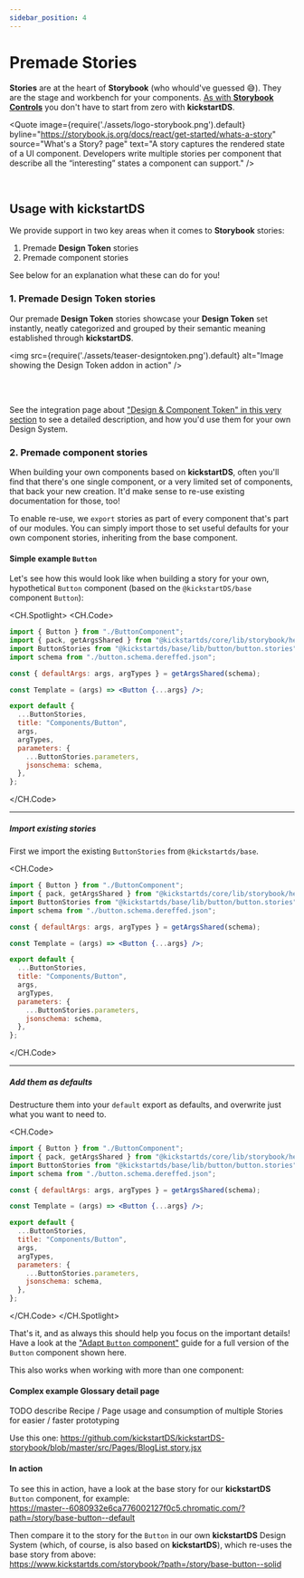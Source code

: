 ```yaml
---
sidebar_position: 4
---
```



# Premade Stories

**Stories** are at the heart of **Storybook** (who whould've guessed 😅). They are the stage and workbench for your components. [As with **Storybook Controls**](./controls.mdx) you don't have to start from zero with **kickstartDS**.

<Quote
  image={require('./assets/logo-storybook.png').default}
  byline="https://storybook.js.org/docs/react/get-started/whats-a-story"
  source="What's a Story? page"
  text="A story captures the rendered state of a UI component. Developers write multiple stories per component that describe all the “interesting” states a component can support."
/>

<br />

## Usage with **kickstartDS**

We provide support in two key areas when it comes to **Storybook** stories:

1. Premade **Design Token** stories
2. Premade component stories

See below for an explanation what these can do for you!

### 1. Premade **Design Token** stories

Our premade **Design Token** stories showcase your **Design Token** set instantly, neatly categorized and grouped by their semantic meaning established through **kickstartDS**.

<img
  src={require('./assets/teaser-designtoken.png').default}
  alt="Image showing the Design Token addon in action"
/>

<br />
<br />

See the integration page about ["Design & Component Token" in this very section](./token.mdx#design-token-integration) to see a detailed description, and how you'd use them for your own Design System.

### 2. Premade component stories

When building your own components based on **kickstartDS**, often you'll find that there's one single component, or a very limited set of components, that back your new creation. It'd make sense to re-use existing documentation for those, too!

To enable re-use, we `export` stories as part of every component that's part of our modules. You can simply import those to set useful defaults for your own component stories, inheriting from the base component.

#### Simple example `Button`

Let's see how this would look like when building a story for your own, hypothetical `Button` component (based on the `@kickstartDS/base` component `Button`):

<CH.Spotlight>
<CH.Code>
```jsx src/components/button/Button.stories.jsx
import { Button } from "./ButtonComponent";
import { pack, getArgsShared } from "@kickstartds/core/lib/storybook/helpers";
import ButtonStories from "@kickstartds/base/lib/button/button.stories";
import schema from "./button.schema.dereffed.json";

const { defaultArgs: args, argTypes } = getArgsShared(schema);

const Template = (args) => <Button {...args} />;

export default {
  ...ButtonStories,
  title: "Components/Button",
  args,
  argTypes,
  parameters: {
    ...ButtonStories.parameters,
    jsonschema: schema,
  },
};
```
</CH.Code>

---

##### Import existing stories

First we import the existing `ButtonStories` from `@kickstartds/base`.

<CH.Code>
```jsx src/components/button/Button.stories.jsx focus=3
import { Button } from "./ButtonComponent";
import { pack, getArgsShared } from "@kickstartds/core/lib/storybook/helpers";
import ButtonStories from "@kickstartds/base/lib/button/button.stories";
import schema from "./button.schema.dereffed.json";

const { defaultArgs: args, argTypes } = getArgsShared(schema);

const Template = (args) => <Button {...args} />;

export default {
  ...ButtonStories,
  title: "Components/Button",
  args,
  argTypes,
  parameters: {
    ...ButtonStories.parameters,
    jsonschema: schema,
  },
};
```
</CH.Code>

---

##### Add them as defaults

Destructure them into your `default` export as defaults, and overwrite just what you want to need to.

<CH.Code>
```jsx src/components/button/Button.stories.jsx focus=11,16
import { Button } from "./ButtonComponent";
import { pack, getArgsShared } from "@kickstartds/core/lib/storybook/helpers";
import ButtonStories from "@kickstartds/base/lib/button/button.stories";
import schema from "./button.schema.dereffed.json";

const { defaultArgs: args, argTypes } = getArgsShared(schema);

const Template = (args) => <Button {...args} />;

export default {
  ...ButtonStories,
  title: "Components/Button",
  args,
  argTypes,
  parameters: {
    ...ButtonStories.parameters,
    jsonschema: schema,
  },
};
```
</CH.Code>
</CH.Spotlight>

That's it, and as always this should help you focus on the important details! Have a look at the ["Adapt `Button` component"](../../guides/examples/components/button.mdx) guide for a full version of the `Button` component shown here.

This also works when working with more than one component:

#### Complex example **Glossary** detail page

TODO describe Recipe / Page usage and consumption of multiple Stories for easier / faster prototyping

Use this one: https://github.com/kickstartDS/kickstartDS-storybook/blob/master/src/Pages/BlogList.story.jsx

#### In action

To see this in action, have a look at the base story for our **kickstartDS** `Button` component, for example:<br/>
https://master--6080932e6ca776002127f0c5.chromatic.com/?path=/story/base-button--default

Then compare it to the story for the `Button` in our own **kickstartDS** Design System (which, of course, is also based on **kickstartDS**), which re-uses the base story from above:<br/>
https://www.kickstartds.com/storybook/?path=/story/base-button--solid
